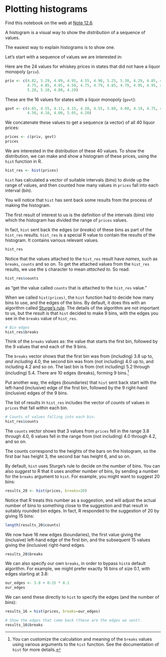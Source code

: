 # Plotting histograms


Find this notebook on the web at
<a class="quarto-xref" href="https://resampling-stats.github.io/latest-r/probability_theory_3.html#nte-on_histograms">Note <span>12.6</span></a>.

A histogram is a visual way to show the *distribution* of a sequence of
values.



The easiest way to explain histograms is to show one.

Let’s start with a sequence of values we are interested in:

Here are the 24 values for whiskey prices in states that did not have a
liquor monopoly (`priv`).

```r
priv <- c(4.82, 5.29, 4.89, 4.95, 4.55, 4.90, 5.25, 5.30, 4.29, 4.85, 4.54,
          4.75, 4.85, 4.85, 4.50, 4.75, 4.79, 4.85, 4.79, 4.95, 4.95, 4.75,
          5.20, 5.10, 4.80, 4.29)
```

These are the 16 values for states with a liquor monopoly (`govt`):

```r
govt <- c(4.65, 4.55, 4.11, 4.15, 4.20, 4.55, 3.80, 4.00, 4.19, 4.75, 4.74,
          4.50, 4.10, 4.00, 5.05, 4.20)
```

We concatenate these values to get a sequence (a vector) of all 40
liquor prices:

```r
prices <- c(priv, govt)
prices
```

We are interested in the distribution of these 40 values. To show the
distribution, we can make and show a histogram of these prices, using
the `hist` function in R.

```r
hist_res <- hist(prices)
```

`hist` has calculated a vector of suitable intervals (*bins*) to divide
up the range of values, and then counted how many values in `prices`
fall into each interval (bin).

You will notice that `hist` has sent back some results from the process
of making the histogram.

The first result of interest to us is the definition of the intervals
(bins) into which the histogram has divided the range of `prices`
values.



In fact, `hist` sent back the edges (or *breaks*) of these bins as part
of the `hist_res` results. `hist_res` is a special R value to contain
the results of the histogram. It contains various relevant values.

```r
hist_res
```

Notice that the values attached to the `hist_res` result have *names*,
such as `breaks`, `counts` and so on. To get the attached values from
the `hist_res` results, we use the `$` character to mean *attached to*.
So read:

```r
hist_res$counts
```

as “get the value called `counts` that is attached to the `hist_res`
value.”

When we called `hist(prices)`, the `hist` function had to decide how
many bins to use, and the edges of the bins. By default, it does this
with an algorithm called [Sturge’s
rule](https://en.wikipedia.org/wiki/Sturges%27s_rule). The details of
the algorithm are not important to us, but the result is that `hist`
decided to make 9 bins, with the edges you see in the `breaks` value of
`hist_res`.

```r
# Bin edges
hist_res$breaks
```

Think of the `breaks` values as: the value that starts the first bin,
followed by the 9 values that end each of the 9 bins.

The `breaks` vector shows that the first bin was from (including) 3.8 up
to, *and including* 4.0, the second bin was from (not including) 4.0 up
to, and including 4.2 and so on. The last bin is from (not including)
5.2 through (including) 5.4. There are 10 edges (breaks), forming 9
bins.[^1]

Put another way, the edges (boundaries) that `hist` sent back start with
the left-hand (inclusive) edge of the first bin, followed by the 9
right-hand (inclusive) edges of the 9 bins.

The list of results in `hist_res` includes the vector of *counts* of
values in `prices` that fall within each bin.

```r
# Counts of values falling into each bin.
hist_res$counts
```

The `counts` vector shows that 3 values from `prices` fell in the range
3.8 through 4.0, 6 values fell in the range from (not including) 4.0
through 4.2, and so on.

The counts correspond to the heights of the bars on the histogram, so
the first bar has height 3, the second bar has height 6, and so on.

By default, `hist` uses Sturge’s rule to decide on the number of bins.
You can also *suggest* to R that it uses another number of bins, by
sending a number for the `breaks` argument to `hist`. For example, you
might want to suggest 20 bins:

```r
results_20 <- hist(prices, breaks=20)
```

Notice that R treats this number as a suggestion, and will adjust the
actual number of bins to something close to the suggestion and that
result in suitably rounded bin edges. In fact, R responded to the
suggestion of 20 by giving 15 bins:

```r
length(results_20$counts)
```

We now have 16 new edges (boundaries), the first value giving the
(inclusive) left-hand edge of the first bin, and the subsequent 15
values giving the (inclusive) right-hand edges.

```r
results_20$breaks
```

We can also specify our own `breaks`, in order to bypass `hist`s default
algorithm. For example, we might prefer exactly 16 bins of size 0.1,
with edges starting at 3.8:

```r
our_edges <- 3.8 + 0:15 * 0.1
our_edges
```

We can send these directly to `hist` to specify the edges (and the
number of bins):

```r
results_16 = hist(prices, breaks=our_edges)
```

```r
# Show the edges that come back (these are the edges we sent).
results_16$breaks
```



[^1]: You can customize the calculation and meaning of the `breaks`
    values using various arguments to the `hist` function. See the
    documentation of `hist` for more details.
